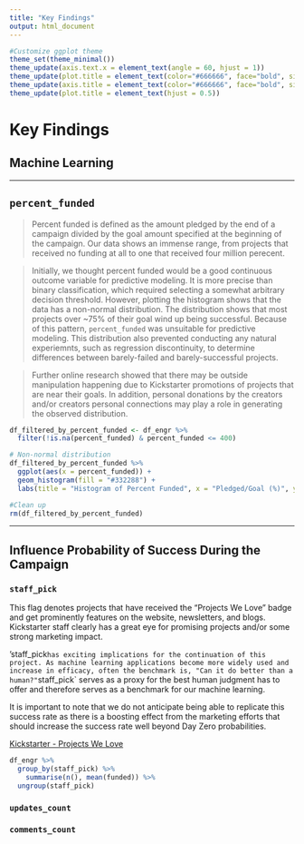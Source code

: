 ```yaml
---
title: "Key Findings"
output: html_document
---
```


```r
#Customize ggplot theme
theme_set(theme_minimal())
theme_update(axis.text.x = element_text(angle = 60, hjust = 1))
theme_update(plot.title = element_text(color="#666666", face="bold", size=22, hjust=0))
theme_update(axis.title = element_text(color="#666666", face="bold", size=18))
theme_update(plot.title = element_text(hjust = 0.5))
```

# Key Findings

## Machine Learning



***

## `percent_funded`
> Percent funded is defined as the amount pledged by the end of a campaign divided by the goal amount specified at the beginning of the campaign. Our data shows an immense range, from projects that received no funding at all to one that received four million perecent. 

> Initially, we thought percent funded would be a good continuous outcome variable for predictive modeling. It is more precise than binary classification, which required selecting a somewhat arbitrary decision threshold. However, plotting the histogram shows that the data has a non-normal distribution. The distribution shows that most projects over ~75% of their goal wind up being successful. Because of this pattern, `percent_funded` was unsuitable for predictive modeling. This distribution also prevented conducting any natural experiemnts, such as regression discontinuity, to determine differences between barely-failed and barely-successful projects.

> Further online research showed that there may be outside manipulation happening due to Kickstarter promotions of projects that are near their goals. In addition, personal donations by the creators and/or creators personal connections may play a role in generating the observed distribution.

```r

df_filtered_by_percent_funded <- df_engr %>%
  filter(!is.na(percent_funded) & percent_funded <= 400)

# Non-normal distribution
df_filtered_by_percent_funded %>% 
  ggplot(aes(x = percent_funded)) + 
  geom_histogram(fill = "#332288") +
  labs(title = "Histogram of Percent Funded", x = "Pledged/Goal (%)", y = "Number of Projects")

#Clean up
rm(df_filtered_by_percent_funded)
```

***

## Influence Probability of Success During the Campaign

### `staff_pick`
This flag denotes projects that have received the "Projects We Love" badge and get prominently features on the website, newsletters, and blogs. Kickstarter staff clearly has a great eye for promising projects and/or some strong marketing impact.

'staff_pick` has exciting implications for the continuation of this project. As machine learning applications become more widely used and increase in efficacy, often the benchmark is, "Can it do better than a human?" `staff_pick` serves as a proxy for the best human judgment has to offer and therefore serves as a benchmark for our machine learning.

It is important to note that we do not anticipate being able to replicate this success rate as there is a boosting effect from the marketing efforts that should increase the success rate well beyond Day Zero probabilities.

[Kickstarter - Projects We Love](https://www.kickstarter.com/discover/recommended)

```r
df_engr %>%
  group_by(staff_pick) %>%
    summarise(n(), mean(funded)) %>% 
  ungroup(staff_pick)
```

### `updates_count`


### `comments_count`


